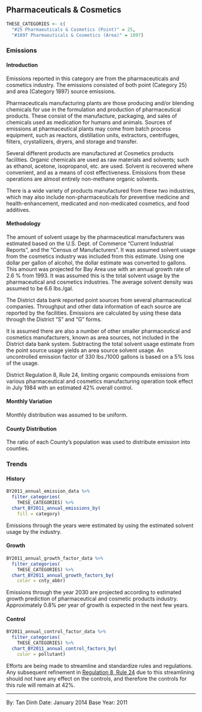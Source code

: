 ## Pharmaceuticals & Cosmetics

```r
THESE_CATEGORIES <- c(
  "#25 Pharmaeuticals & Cosmetics (Point)" = 25,
  "#1897 Pharmaeuticals & Cosmetics (Area)" = 1897)
```

### Emissions

#### Introduction {-}

Emissions reported in this category are from the pharmaceuticals and cosmetics industry. The emissions consisted of both point (Category 25) and area (Category 1897) source emissions.

Pharmaceuticals manufacturing plants are those producing and/or blending chemicals for use in the formulation and production of pharmaceutical products. These consist of the manufacture, packaging, and sales of chemicals used as medication for humans and animals. Sources of emissions at pharmaceutical plants may come from batch process equipment, such as reactors, distillation units, extractors, centrifuges, filters, crystallizers, dryers, and storage and transfer.

Several different products are manufactured at Cosmetics products facilities. Organic chemicals are used as raw materials and solvents; such as ethanol, acetone, isopropanol, etc. are used. Solvent is recovered where convenient, and as a means of cost effectiveness. Emissions from these operations are almost entirely non-methane organic solvents.

There is a wide variety of products manufactured from these two industries, which may also include non-pharmaceuticals for preventive medicine and health-enhancement, medicated and non-medicated cosmetics, and food additives.

#### Methodology {-}

The amount of solvent usage by the pharmaceutical manufacturers was estimated based on the U.S. Dept. of Commerce "Current Industrial Reports", and the "Census of Manufacturers". It was assumed solvent usage from the cosmetics industry was included from this estimate. Using one dollar per gallon of alcohol, the dollar estimate was converted to gallons. This amount was projected for Bay Area use with an annual growth rate of 2.6 % from 1993. It was assumed this is the total solvent usage by the pharmaceutical and cosmetics industries. The average solvent density was assumed to be 6.6 lbs./gal.

The District data bank reported point sources from several pharmaceutical companies. Throughput and other data information of each source are reported by the facilities. Emissions are calculated by using these data through the District "S" and "G" forms.

It is assumed there are also a number of other smaller pharmaceutical and cosmetics manufacturers, known as area sources, not included in the District data bank system. Subtracting the total solvent usage estimate from the point source usage yields an area source solvent usage. An uncontrolled emission factor of 330 lbs./1000 gallons is based on a 5% loss of the usage.

District Regulation 8, Rule 24, limiting organic compounds emissions from various pharmaceutical and cosmetics manufacturing operation took effect in July 1984 with an estimated 42% overall control.

#### Monthly Variation {-}

Monthly distribution was assumed to be uniform.

#### County Distribution {-}

The ratio of each County's population was used to distribute emission into counties.

### Trends

#### History {-}

```r
BY2011_annual_emission_data %>%
  filter_categories(
    THESE_CATEGORIES) %>%
  chart_BY2011_annual_emissions_by(
    fill = category)
```

Emissions through the years were estimated by using the estimated solvent usage by the industry.

#### Growth {-}

```r
BY2011_annual_growth_factor_data %>%
  filter_categories(
    THESE_CATEGORIES) %>%
  chart_BY2011_annual_growth_factors_by(
    color = cnty_abbr)
```

Emissions through the year 2030 are projected according to estimated growth prediction of pharmaceutical and cosmetic products industry. Approximately 0.8% per year of growth is expected in the next few years.

#### Control {-}

```r
BY2011_annual_control_factor_data %>%
  filter_categories(
    THESE_CATEGORIES) %>%
  chart_BY2011_annual_control_factors_by(
    color = pollutant)
```

Efforts are being made to streamline and standardize rules and regulations. Any subsequent refinement in [Regulation 8, Rule 24](https://www.baaqmd.gov/~/media/dotgov/files/rules/reg-8-rule-24-pharmaceutical-and-cosmetic-manufacturing-operations/documents/rg0824.pdf?la=en) due to this streamlining should not have any effect on the controls, and therefore the controls for this rule will remain at 42%.

***

By: Tan Dinh
Date: January 2014
Base Year: 2011

